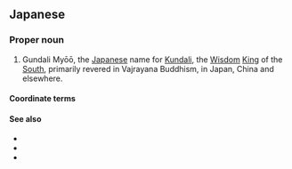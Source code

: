 ==Japanese==
{{ja-kanjitab|ぐん|だ|り|みょう|おう|yomi=o}}

===Proper noun===
{{ja-pos|proper|ぐんだり みょうおう}}

# {{lb|ja|sort=ぐんだりみょうおう|religion|Buddhism}} Gundali Myōō, the [[Japanese]] name for [[Kundali]], the [[wisdom|Wisdom]] [[king|King]] of the [[south|South]], primarily revered in Vajrayana Buddhism, in Japan, China and elsewhere.

====Coordinate terms====
{{ja-five-wisdom-kings}}

====See also====
* {{pedialite|lang=ja}}
* {{pedialite|Kundali}}
* {{pedialite|Five Wisdom Kings}}